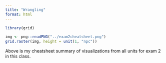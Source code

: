 ```yaml
---
title: "Wrangling"
format: html
---
```


```r
library(grid)

img <- png::readPNG("../exam2cheatsheet.png")
grid.raster(img, height = unit(1, "npc"))
```


Above is my cheatsheet summary of visualizations from all units for exam 2 in this class.



